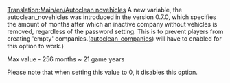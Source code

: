 [[Translation:Main/en/Autoclean novehicles]]
A new variable, the autoclean_novehicles was introduced in the version 0.7.0, which specifies the amount of months after which an inactive company without vehicles is removed, regardless of the password setting. This is to prevent players from creating 'empty' companies.([[Main/en/Autoclean companies|autoclean_companies]]) will have to enabled for this option to work.)

Max value - 256 months ~ 21 game years

Please note that when setting this value to 0, it disables this option.